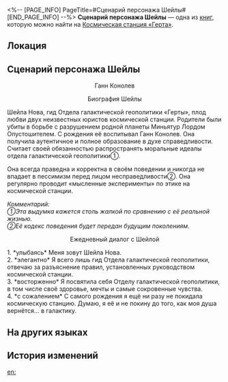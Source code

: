 <%-- [PAGE_INFO]
PageTitle=#Сценарий персонажа Шейлы#
[END_PAGE_INFO] --%>
{{Дополнить}}
{{Книга Инфобокс
|id           = 077
|Название     = 
|Изображение  = Журнал с КСГ.png
|Мир          = Космическая станция «Герта»
|Томов        = 1
|Автор        = <!--нужно добавить-->
|Описание     = Сценарий для персонажа Шейлы из либретто Ганна Конолева, мотивы которого так и остались тайной.
|Том1         = {{tx}}
|Источник1    = {{tx|Отсутствует источник}}
|Персонажи    = 
|Фракции      = 
}}
'''Сценарий персонажа Шейлы''' — одна из [[Книги|книг]], которую можно найти на [[Космическая станция «Герта»]].

==Локация==
{{Отметка карты|<!--название карты-->|<!--id отметки-->}}

==Сценарий персонажа Шейлы==
<div align="center">Ганн Конолев

Биография Шейлы</div>

Шейла Нова, гид Отдела галактической геополитики «Герты», плод любви двух неизвестных юристов космической станции. Родители были убиты в борьбе с разрушением родной планеты Миньятур Лордом Опустошителем. С рождения её воспитывал Ганн Конолев. Она получила аутентичное и полное образование в духе справедливости. Считает своей обязанностью распространять моральные идеалы отдела галактической геополитики①.

Она всегда праведна и корректна в своём поведении и никогда не впадает в пессимизм перед лицом несправедливости②. Она регулярно проводит «мысленные эксперименты» по этике на космической станции.

''Комментарий:''<br />
''①Эта выдумка кажется столь жалкой по сравнению с её реальной жизнью.''<br />
''②Её кодекс поведения будет передан будущим поколениям.''

<div align="center">Ежедневный диалог с Шейлой</div>

1. *улыбаясь* Меня зовут Шейла Нова.<br />
2. *элегантно* Я всего лишь гид Отдела галактической геополитики, отвечаю за разъяснение правил, установленных руководством космической станции.<br />
3. *восторженно* Я посвятила себя Отделу галактической геополитики, в том числе своё здоровье, мечты и самые сокровенные чувства.<br />
4. *с сожалением* С самого рождения я ещё ни разу не покидала космическую станцию. Думаю, я её и не покину до того, как моя душа вернётся... в галактику.

==На других языках==
{{На других языках
|en   = Sheila's Character Script
|zhs  = 希拉的人物剧本
|zht  = 希拉的人物劇本
|ja   = ヒーラの人物脚本
|ko   = 실라의 인물 각본
|es   = Guion de personaje de Sheila
|fr   = Scénario du personnage de Sheila
|ru   = Сценарий персонажа Шейлы
|th   = บทตัวละครของ Sheila
|vi   = Kịch Bản Nhân Vật Của Sheila
|de   = Sheilas Figurenskript
|id   = Naskah Karakter Sheila
|pt   = Roteiro de Personagem de Sheila
}}

==История изменений==
{{История изменений|3.5}}

[[en:]]